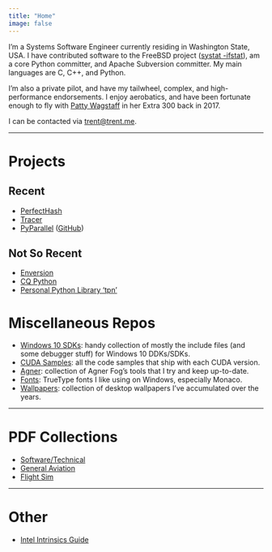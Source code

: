 ```yaml
---
title: "Home"
image: false
---
```


I'm a Systems Software Engineer currently residing in Washington State, USA.  I 
have contributed software to the FreeBSD project ([systat -ifstat](https://github.com/freebsd/freebsd-src/commit/fdbb382f1cbb42ab486d1f7812f0f78c0317b799#diff-bb6d5274442cdd13b81de7e39c3368fb)),
am a core Python committer, and Apache Subversion committer.  My main languages
are C, C++, and Python.

I'm also a private pilot, and have my tailwheel, complex, and high-performance
endorsements.  I enjoy aerobatics, and have been fortunate enough to fly with
[Patty Wagstaff](https://en.wikipedia.org/wiki/Patty_Wagstaff) in her Extra 300
back in 2017.

I can be contacted via
[&#116;&#114;&#101;&#110;&#116;&#64;&#116;&#114;&#101;&#110;&#116;&#46;&#109;&#101;](mailto:&#116;&#114;&#101;&#110;&#116;&#64;&#116;&#114;&#101;&#110;&#116;&#46;&#109;&#101;).

---

# Projects

## Recent

* [PerfectHash](https://github.com/tpn/perfecthash)
* [Tracer](https://github.com/tpn/tracer)
* [PyParallel](http://pyparallel.org) ([GitHub](https://github.com/pyparallel/pyparallel))

## Not So Recent

- [Enversion](https://github.com/tpn/enversion)
- [CQ Python](https://github.com/tpn/cqpython)
- [Personal Python Library 'tpn'](https://github.com/tpn/tpn)

# Miscellaneous Repos

- [Windows 10 SDKs](https://github.com/tpn/winsdk-10): handy collection of mostly the include files (and some debugger stuff) for Windows 10 DDKs/SDKs.
- [CUDA Samples](https://github.com/tpn/cuda-samples): all the code samples that ship with each CUDA version.
- [Agner](https://github.com/tpn/agner): collection of Agner Fog's tools that I try and keep up-to-date.
- [Fonts](https://github.com/tpn/fonts): TrueType fonts I like using on Windows, especially Monaco.
- [Wallpapers](https://github.com/tpn/wallpapers): collection of desktop wallpapers I've accumulated over the years.

---

# PDF Collections

- [Software/Technical](https://github.com/tpn/pdfs)
- [General Aviation](https://github.com/tpn/pdfs-general-aviation)
- [Flight Sim](https://github.com/tpn/pdfs-flightsim)

---

# Other

- [Intel Intrinsics Guide](intel-intrinsics-guide)


